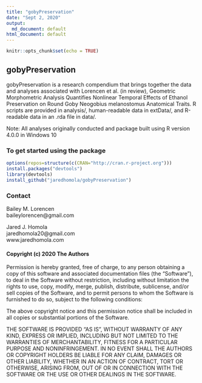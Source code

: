 ```yaml
---
title: "gobyPreservation"
date: "Sept 2, 2020"
output:
  md_document: default
html_document: default
---
```



```r
knitr::opts_chunk$set(echo = TRUE)
```
## gobyPreservation  
gobyPreservation is a research compendium that brings together the data and analyses associated with Lorencen et al. (in review), Geometric Morphometric Analysis Quantifies Nonlinear Temporal Effects of Ethanol Preservation on Round Goby Neogobius melanostomus Anatomical Traits. R scripts are provided in analysis/, human-readable data in extData/, and R-readable data in an .rda file in data/. 

Note: All analyses originally conducted and package built using R version 4.0.0 in Windows 10

### To get started using the package

```r
options(repos=structure(c(CRAN="http://cran.r-project.org")))
install.packages("devtools")
library(devtools)
install_github("jaredhomola/gobyPreservation")
```


### Contact
Bailey M. Lorencen  
baileylorencen@gmail.com  
  
Jared J. Homola  
jaredhomola20@gmail.com  
www.jaredhomola.com  


#### Copyright (c) 2020 The Authors

Permission is hereby granted, free of charge, to any person obtaining a copy of this software and associated documentation files (the "Software"), to deal in the Software without restriction, including without limitation the rights to use, copy, modify, merge, publish, distribute, sublicense, and/or sell copies of the Software, and to permit persons to whom the Software is furnished to do so, subject to the following conditions:

The above copyright notice and this permission notice shall be included in all copies or substantial portions of the Software.

THE SOFTWARE IS PROVIDED "AS IS", WITHOUT WARRANTY OF ANY KIND, EXPRESS OR IMPLIED, INCLUDING BUT NOT LIMITED TO THE WARRANTIES OF MERCHANTABILITY, FITNESS FOR A PARTICULAR PURPOSE AND NONINFRINGEMENT. IN NO EVENT SHALL THE AUTHORS OR COPYRIGHT HOLDERS BE LIABLE FOR ANY CLAIM, DAMAGES OR OTHER LIABILITY, WHETHER IN AN ACTION OF CONTRACT, TORT OR OTHERWISE, ARISING FROM, OUT OF OR IN CONNECTION WITH THE SOFTWARE OR THE USE OR OTHER DEALINGS IN THE SOFTWARE.
